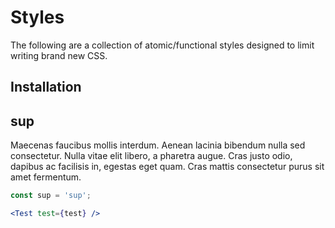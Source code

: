 # Styles

The following are a collection of atomic/functional styles designed to limit writing brand new CSS. 

## Installation

## sup

Maecenas faucibus mollis interdum. Aenean lacinia bibendum nulla sed consectetur. Nulla vitae elit libero, a pharetra augue. Cras justo odio, dapibus ac facilisis in, egestas eget quam. Cras mattis consectetur purus sit amet fermentum.

```jsx
const sup = 'sup';

<Test test={test} />
```